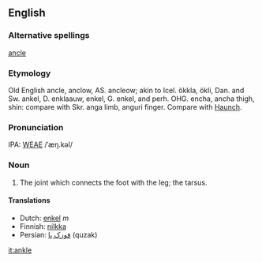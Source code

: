 ==English==
===Alternative spellings===
[[ancle]]

===Etymology===
Old English ancle, anclow, AS. ancleow; akin to Icel. ökkla, ökli, Dan. and Sw. ankel, D. enklaauw, enkel, G. enkel, and perh. OHG. encha, ancha  thigh, shin: compare with Skr. anga limb, anguri finger. Compare with [[Haunch]].

===Pronunciation===
IPA: [[WEAE]] /ˈæŋ.kəl/

===Noun===
# The joint which connects the foot with the leg; the tarsus.
<!-- material copied from Webster's Revised Unabridged Dictionary (1913) -->

====Translations====
*Dutch: [[enkel]] ''m''
*Finnish: [[nilkka]]
*Persian: [[قوزک پا]] (quzak)

[[it:ankle]]